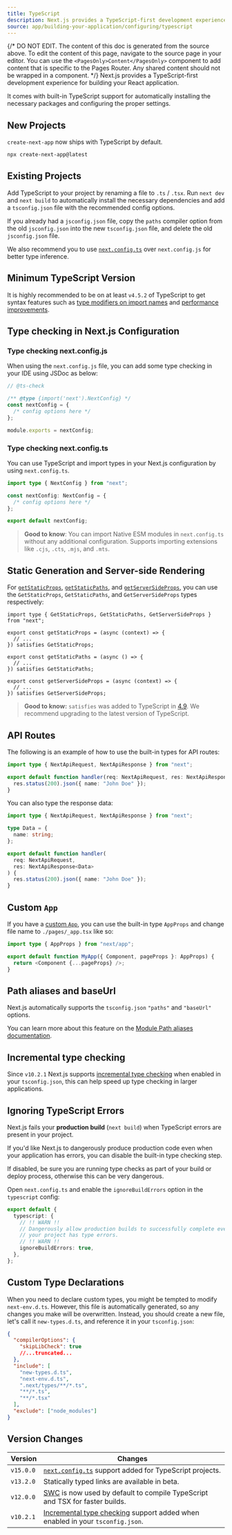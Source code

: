 ```yaml
---
title: TypeScript
description: Next.js provides a TypeScript-first development experience for building your React application.
source: app/building-your-application/configuring/typescript
---
```


{/* DO NOT EDIT. The content of this doc is generated from the source above. To edit the content of this page, navigate to the source page in your editor. You can use the `<PagesOnly>Content</PagesOnly>` component to add content that is specific to the Pages Router. Any shared content should not be wrapped in a component. */}
Next.js provides a TypeScript-first development experience for building your React application.

It comes with built-in TypeScript support for automatically installing the necessary packages and configuring the proper settings.

## New Projects

`create-next-app` now ships with TypeScript by default.

```bash filename="Terminal"
npx create-next-app@latest
```

## Existing Projects

Add TypeScript to your project by renaming a file to `.ts` / `.tsx`. Run `next dev` and `next build` to automatically install the necessary dependencies and add a `tsconfig.json` file with the recommended config options.

If you already had a `jsconfig.json` file, copy the `paths` compiler option from the old `jsconfig.json` into the new `tsconfig.json` file, and delete the old `jsconfig.json` file.

We also recommend you to use [`next.config.ts`](#type-checking-nextconfigts) over `next.config.js` for better type inference.

## Minimum TypeScript Version

It is highly recommended to be on at least `v4.5.2` of TypeScript to get syntax features such as [type modifiers on import names](https://devblogs.microsoft.com/typescript/announcing-typescript-4-5/#type-on-import-names) and [performance improvements](https://devblogs.microsoft.com/typescript/announcing-typescript-4-5/#real-path-sync-native).

## Type checking in Next.js Configuration

### Type checking next.config.js

When using the `next.config.js` file, you can add some type checking in your IDE using JSDoc as below:

```js filename="next.config.js"
// @ts-check

/** @type {import('next').NextConfig} */
const nextConfig = {
  /* config options here */
};

module.exports = nextConfig;
```

### Type checking next.config.ts

You can use TypeScript and import types in your Next.js configuration by using `next.config.ts`.

```ts filename="next.config.ts"
import type { NextConfig } from "next";

const nextConfig: NextConfig = {
  /* config options here */
};

export default nextConfig;
```

> **Good to know**: You can import Native ESM modules in `next.config.ts` without any additional configuration. Supports importing extensions like `.cjs`, `.cts`, `.mjs`, and `.mts`.

## Static Generation and Server-side Rendering

For [`getStaticProps`](/docs/content/pages/api-reference/functions/get-static-props), [`getStaticPaths`](/docs/content/pages/api-reference/functions/get-static-paths), and [`getServerSideProps`](/docs/content/pages/api-reference/functions/get-server-side-props), you can use the `GetStaticProps`, `GetStaticPaths`, and `GetServerSideProps` types respectively:

```tsx filename="pages/blog/[slug].tsx"
import type { GetStaticProps, GetStaticPaths, GetServerSideProps } from "next";

export const getStaticProps = (async (context) => {
  // ...
}) satisfies GetStaticProps;

export const getStaticPaths = (async () => {
  // ...
}) satisfies GetStaticPaths;

export const getServerSideProps = (async (context) => {
  // ...
}) satisfies GetServerSideProps;
```

> **Good to know:** `satisfies` was added to TypeScript in [4.9](https://www.typescriptlang.org/docs/handbook/release-notes/typescript-4-9.html). We recommend upgrading to the latest version of TypeScript.

## API Routes

The following is an example of how to use the built-in types for API routes:

```ts
import type { NextApiRequest, NextApiResponse } from "next";

export default function handler(req: NextApiRequest, res: NextApiResponse) {
  res.status(200).json({ name: "John Doe" });
}
```

You can also type the response data:

```ts
import type { NextApiRequest, NextApiResponse } from "next";

type Data = {
  name: string;
};

export default function handler(
  req: NextApiRequest,
  res: NextApiResponse<Data>
) {
  res.status(200).json({ name: "John Doe" });
}
```

## Custom `App`

If you have a [custom `App`](/docs/content/pages/building-your-application/routing/custom-app), you can use the built-in type `AppProps` and change file name to `./pages/_app.tsx` like so:

```ts
import type { AppProps } from "next/app";

export default function MyApp({ Component, pageProps }: AppProps) {
  return <Component {...pageProps} />;
}
```

## Path aliases and baseUrl

Next.js automatically supports the `tsconfig.json` `"paths"` and `"baseUrl"` options.

You can learn more about this feature on the [Module Path aliases documentation](/docs/content/pages/building-your-application/configuring/absolute-imports-and-module-aliases).

## Incremental type checking

Since `v10.2.1` Next.js supports [incremental type checking](https://www.typescriptlang.org/tsconfig#incremental) when enabled in your `tsconfig.json`, this can help speed up type checking in larger applications.

## Ignoring TypeScript Errors

Next.js fails your **production build** (`next build`) when TypeScript errors are present in your project.

If you'd like Next.js to dangerously produce production code even when your application has errors, you can disable the built-in type checking step.

If disabled, be sure you are running type checks as part of your build or deploy process, otherwise this can be very dangerous.

Open `next.config.ts` and enable the `ignoreBuildErrors` option in the `typescript` config:

```ts filename="next.config.ts"
export default {
  typescript: {
    // !! WARN !!
    // Dangerously allow production builds to successfully complete even if
    // your project has type errors.
    // !! WARN !!
    ignoreBuildErrors: true,
  },
};
```

## Custom Type Declarations

When you need to declare custom types, you might be tempted to modify `next-env.d.ts`. However, this file is automatically generated, so any changes you make will be overwritten. Instead, you should create a new file, let's call it `new-types.d.ts`, and reference it in your `tsconfig.json`:

```json filename="tsconfig.json"
{
  "compilerOptions": {
    "skipLibCheck": true
    //...truncated...
  },
  "include": [
    "new-types.d.ts",
    "next-env.d.ts",
    ".next/types/**/*.ts",
    "**/*.ts",
    "**/*.tsx"
  ],
  "exclude": ["node_modules"]
}
```

## Version Changes

| Version   | Changes                                                                                                                              |
| --------- | ------------------------------------------------------------------------------------------------------------------------------------ |
| `v15.0.0` | [`next.config.ts`](#type-checking-nextconfigts) support added for TypeScript projects.                                               |
| `v13.2.0` | Statically typed links are available in beta.                                                                                        |
| `v12.0.0` | [SWC](/docs/architecture/nextjs-compiler) is now used by default to compile TypeScript and TSX for faster builds.                    |
| `v10.2.1` | [Incremental type checking](https://www.typescriptlang.org/tsconfig#incremental) support added when enabled in your `tsconfig.json`. |
